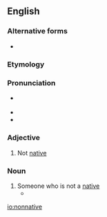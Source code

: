 ==English==

===Alternative forms===
* {{l/en|non-native}}

===Etymology===
{{prefix|non|native|lang=en}}

===Pronunciation===
* {{a|UK}} {{IPA|/nɒnˈneɪtɪv/|lang=en}}
* {{rhymes|eɪtɪv|lang=en}}
* {{rhymes|eɪtɪv|lang=en}}

===Adjective===
{{en-adj|-}}

# Not [[native]]

===Noun===
{{en-noun}}

# Someone who is not a [[native]]
#* {{quote-news|year=1988|date=March 25|author=James Krohe Jr.|title=Reading: Our City, Ourselves|work=Chicago Reader|url=https://securesite.chireader.com/cgi-bin/Archive/abridged2.bat?path=1988/880325/GUIDES
|passage=If you're a Chicagoan, you will find something in each that you didn't know about; '''nonnatives''' will find something in each they'll wish they'd read before making their last trip.}}

[[io:nonnative]]